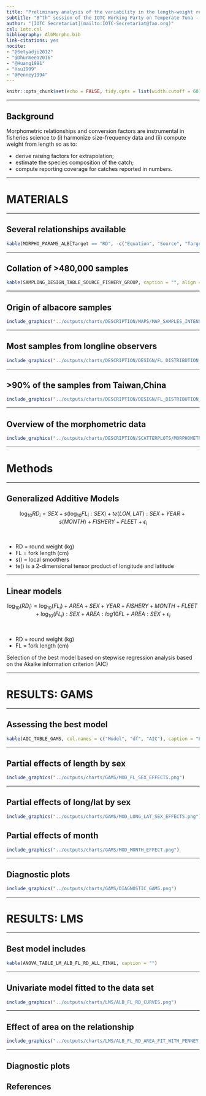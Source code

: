 ```yaml
---
title: "Preliminary analysis of the variability in the length-weight relationship of Indian Ocean albacore"
subtitle: "8^th^ session of the IOTC Working Party on Temperate Tuna - July 25^th^ - July 29^th^ 2022"
author: "[IOTC Secretariat](mailto:IOTC-Secretariat@fao.org)"
csl: iotc.csl
bibliography: AlbMorpho.bib
link-citations: yes
nocite:
- "@Setyadji2012"
- "@Dhurmeea2016"
- "@Huang1991"
- "Hsu1999"
- "@Penney1994"
---
```

  
```r
knitr::opts_chunk$set(echo = FALSE, tidy.opts = list(width.cutoff = 60), tidy = TRUE, size = "small", fig.width = 12, fig.height = 6.75,  out.width = "1080px")
```

---

## Background

Morphometric relationships and conversion factors are instrumental in fisheries science to (i) harmonize size-frequency data and (ii) compute weight from length so as to:

+ derive raising factors for extrapolation;
+ estimate the species composition of the catch;
+ compute reporting coverage for catches reported in numbers.

---

# MATERIALS

--- 

## Several relationships available

```r
kable(MORPHO_PARAMS_ALB[Target == "RD", -c("Equation", "Source", "Target", "Type", "Area", "MinRD", "MaxRD", "Comment")], format.args = list(big.mark = ","), caption = "Length-weight relationships available for Indian Ocean albacore. LL = Longline; PL = Pole and line; GN = Gillnet; PS = Purse seine")
```

---

## Collation of >480,000 samples

```r
kable(SAMPLING_DESIGN_TABLE_SOURCE_FISHERY_GROUP, caption = "", align = c("l", "l", "r", "r", "r"), col.names = c("Source", "Fishery group", "N", "Fork length", "Round weight"), format.args = list(big.mark = ","))
```

---

## Origin of albacore samples

```r
include_graphics("../outputs/charts/DESCRIPTION/MAPS/MAP_SAMPLES_INTENSITY_FISHERY_GROUP.png")
```

---

## Most samples from longline observers

```r
include_graphics("../outputs/charts/DESCRIPTION/DESIGN/FL_DISTRIBUTION_FISHERY_GROUP_HISTOGRAM.png")
```

---

## >90% of the samples from Taiwan,China

```r
include_graphics("../outputs/charts/DESCRIPTION/DESIGN/FL_DISTRIBUTION_LL_FLEET_HISTOGRAM.png")
```

---

## Overview of the morphometric data

```r
include_graphics("../outputs/charts/DESCRIPTION/SCATTERPLOTS/MORPHOMETRIC_DATA_ALB_FL_RD_SOURCE_FACETED.png")
```

---

# Methods

---

## Generalized Additive Models

$$\log_{10}RD_i = SEX + s(\log_{10}FL_i:SEX) + te(LON, LAT):SEX + YEAR + s(MONTH) + FISHERY + FLEET + \epsilon_i$$

<br>

+ RD = round weight (kg)
+ FL = fork length (cm)
+ s() = local smoothers
+ te() is a 2-dimensional tensor product of longitude and latitude

---

## Linear models

$$\log_{10}(RD_i) = \log_{10}(FL_i) + AREA + SEX + YEAR + FISHERY + MONTH + FLEET + \log_{10}(FL_i):SEX + AREA:log10FL + AREA:SEX + \epsilon_{i}$$

<br>

+ RD = round weight (kg)
+ FL = fork length (cm)

Selection of the best model based on stepwise regression analysis based on the Akaike information criterion (AIC)

---

# RESULTS: GAMS

---

## Assessing the best model

```r
kable(AIC_TABLE_GAMS, col.names = c("Model", "df", "AIC"), caption = "Estimates of degrees of freedom (df) and values of Akaike Information Criterion (AIC) for the five Generalized Additive Models fitted to the fork length and round weight data of Indian Ocean albacore")
```

---

## Partial effects of length by sex

```r
include_graphics("../outputs/charts/GAMS/MOD_FL_SEX_EFFECTS.png")
```

---

## Partial effects of long/lat by sex

```r
include_graphics("../outputs/charts/GAMS/MOD_LONG_LAT_SEX_EFFECTS.png")
```

## Partial effects of month

```r
include_graphics("../outputs/charts/GAMS/MOD_MONTH_EFFECT.png")
```

---

## Diagnostic plots

```r
include_graphics("../outputs/charts/GAMS/DIAGNOSTIC_GAM5.png")
```

---

# RESULTS: LMS

---

## Best model includes

```r
kable(ANOVA_TABLE_LM_ALB_FL_RD_ALL_FINAL, caption = "")
```

---

## Univariate model fitted to the data set

```r
include_graphics("../outputs/charts/LMS/ALB_FL_RD_CURVES.png")
```

---

## Effect of area on the relationship

```r
include_graphics("../outputs/charts/LMS/ALB_FL_RD_AREA_FIT_WITH_PENNEY.png")
```

---

## Diagnostic plots




## References
